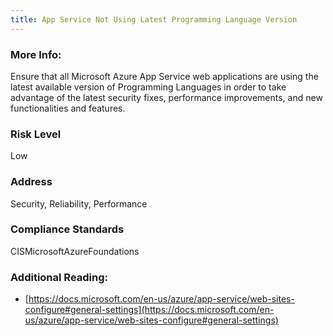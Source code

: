 ```yaml
---
title: App Service Not Using Latest Programming Language Version
---
```


### More Info:

Ensure that all Microsoft Azure App Service web applications are using the latest available version of Programming Languages in order to take advantage of the latest security fixes, performance improvements, and new functionalities and features.

### Risk Level

Low

### Address

Security, Reliability, Performance

### Compliance Standards

CISMicrosoftAzureFoundations

### Additional Reading:

- [https://docs.microsoft.com/en-us/azure/app-service/web-sites-configure#general-settings](https://docs.microsoft.com/en-us/azure/app-service/web-sites-configure#general-settings)
